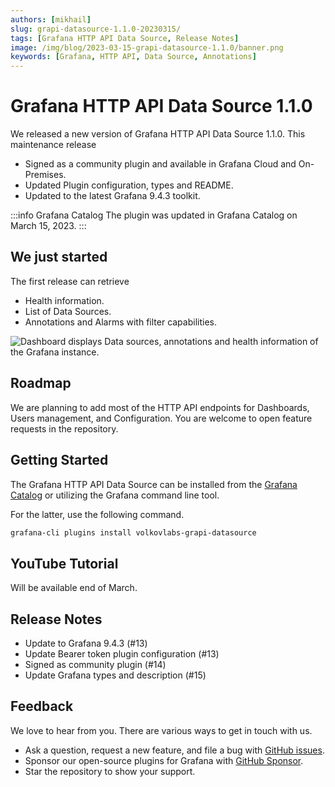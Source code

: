 ```yaml
---
authors: [mikhail]
slug: grapi-datasource-1.1.0-20230315/
tags: [Grafana HTTP API Data Source, Release Notes]
image: /img/blog/2023-03-15-grapi-datasource-1.1.0/banner.png
keywords: [Grafana, HTTP API, Data Source, Annotations]
---
```



# Grafana HTTP API Data Source 1.1.0

We released a new version of Grafana HTTP API Data Source 1.1.0. This maintenance release

- Signed as a community plugin and available in Grafana Cloud and On-Premises.
- Updated Plugin configuration, types and README.
- Updated to the latest Grafana 9.4.3 toolkit.

:::info Grafana Catalog
The plugin was updated in Grafana Catalog on March 15, 2023.
:::

<!--truncate-->

## We just started

The first release can retrieve

- Health information.
- List of Data Sources.
- Annotations and Alarms with filter capabilities.

<Image
  title="Dashboard displays Data sources, annotations and health information of the Grafana instance."
  src="/img/blog/2023-03-15-grapi-datasource-1.1.0/dashboard.png"
/>

## Roadmap

We are planning to add most of the HTTP API endpoints for Dashboards, Users management, and Configuration. You are welcome to open feature requests in the repository.

## Getting Started

The Grafana HTTP API Data Source can be installed from the [Grafana Catalog](https://grafana.com/grafana/plugins/volkovlabs-grapi-datasource/) or utilizing the Grafana command line tool.

For the latter, use the following command.

```bash
grafana-cli plugins install volkovlabs-grapi-datasource
```

## YouTube Tutorial

Will be available end of March.

## Release Notes

- Update to Grafana 9.4.3 (#13)
- Update Bearer token plugin configuration (#13)
- Signed as community plugin (#14)
- Update Grafana types and description (#15)

## Feedback

We love to hear from you. There are various ways to get in touch with us.

- Ask a question, request a new feature, and file a bug with [GitHub issues](https://github.com/volkovlabs/volkovlabs-grapi-datasource/issues/new/choose).
- Sponsor our open-source plugins for Grafana with [GitHub Sponsor](https://github.com/sponsors/VolkovLabs).
- Star the repository to show your support.
